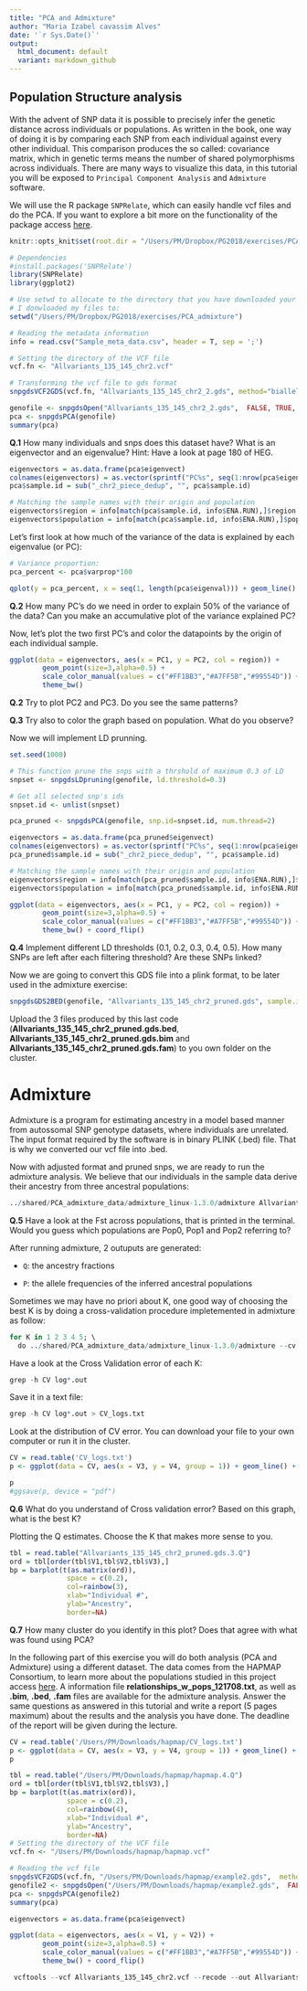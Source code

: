 ```yaml
---
title: "PCA and Admixture"
author: "Maria Izabel cavassim Alves"
date: '`r Sys.Date()`'
output:
  html_document: default
  variant: markdown_github
---
```


## Population Structure analysis

With the advent of SNP data it is possible to precisely infer the genetic distance across individuals or populations. As written in the book, one way of doing it is by comparing each SNP from each individual against every other individual. This comparison produces the so called: covariance matrix, which in genetic terms means the number of shared polymorphisms across individuals.
There are many ways to visualize this data, in this tutorial you will be exposed to `Principal Component Analysis` and `Admixture` software.

We will use the R package `SNPRelate`, which can easily handle vcf files and do the PCA. If you want to explore a bit more on the functionality of the package access [here](https://www.rdocumentation.org/packages/SNPRelate/versions/1.6.4).

```r
knitr::opts_knit$set(root.dir = "/Users/PM/Dropbox/PG2018/exercises/PCA_admixture")
```


```r
# Dependencies
#install.packages('SNPRelate')
library(SNPRelate)
library(ggplot2)

# Use setwd to allocate to the directory that you have downloaded your files from cluster.
# I donwloaded my files to: 
setwd("/Users/PM/Dropbox/PG2018/exercises/PCA_admixture")

# Reading the metadata information 
info = read.csv("Sample_meta_data.csv", header = T, sep = ';')

# Setting the directory of the VCF file 
vcf.fn <- "Allvariants_135_145_chr2.vcf"

# Transforming the vcf file to gds format
snpgdsVCF2GDS(vcf.fn, "Allvariants_135_145_chr2_2.gds", method="biallelic.only")

genofile <- snpgdsOpen("Allvariants_135_145_chr2_2.gds",  FALSE, TRUE, TRUE)
pca <- snpgdsPCA(genofile)
summary(pca)
```

**Q.1** How many individuals and snps does this dataset have? What is an eigenvector and an eigenvalue? Hint: Have a look at page 180 of HEG. 

```r
eigenvectors = as.data.frame(pca$eigenvect)
colnames(eigenvectors) = as.vector(sprintf("PC%s", seq(1:nrow(pca$eigenvect))))
pca$sample.id = sub("_chr2_piece_dedup", "", pca$sample.id)

# Matching the sample names with their origin and population
eigenvectors$region = info[match(pca$sample.id, info$ENA.RUN),]$region 
eigenvectors$population = info[match(pca$sample.id, info$ENA.RUN),]$population
```

Let's first look at how much of the variance of the data is explained by each eigenvalue (or PC):
```r
# Variance proportion:
pca_percent <- pca$varprop*100

qplot(y = pca_percent, x = seq(1, length(pca$eigenval))) + geom_line() + geom_point() + theme_bw() + xlab("PC's") + ylab("Variance explained (%)") 

```

**Q.2** How many PC's do we need in order to explain 50% of the variance of the data? Can you make an accumulative plot of the variance explained PC?


Now, let's plot the two first PC's and color the datapoints by the origin of each individual sample.
```r
ggplot(data = eigenvectors, aes(x = PC1, y = PC2, col = region)) + 
        geom_point(size=3,alpha=0.5) +
        scale_color_manual(values = c("#FF1BB3","#A7FF5B","#99554D")) +
        theme_bw()
```

**Q.2** Try to plot PC2 and PC3. Do you see the same patterns?

**Q.3** Try also to color the graph based on population. What do you observe?

Now we will implement LD prunning. 
```r
set.seed(1000)

# This function prune the snps with a thrshold of maximum 0.3 of LD
snpset <- snpgdsLDpruning(genofile, ld.threshold=0.3)

# Get all selected snp's ids
snpset.id <- unlist(snpset)

pca_pruned <- snpgdsPCA(genofile, snp.id=snpset.id, num.thread=2)

eigenvectors = as.data.frame(pca_pruned$eigenvect)
colnames(eigenvectors) = as.vector(sprintf("PC%s", seq(1:nrow(pca$eigenvect))))
pca_pruned$sample.id = sub("_chr2_piece_dedup", "", pca$sample.id)

# Matching the sample names with their origin and population
eigenvectors$region = info[match(pca_pruned$sample.id, info$ENA.RUN),]$region 
eigenvectors$population = info[match(pca_pruned$sample.id, info$ENA.RUN),]$population

ggplot(data = eigenvectors, aes(x = PC1, y = PC2, col = region)) + 
        geom_point(size=3,alpha=0.5) +
        scale_color_manual(values = c("#FF1BB3","#A7FF5B","#99554D")) +
        theme_bw() + coord_flip()
```

**Q.4** Implement different LD thresholds (0.1, 0.2, 0.3, 0.4, 0.5). How many SNPs are left after each filtering threshold? Are these SNPs linked? 


Now we are going to convert this GDS file into a plink format, to be later used in the admixture exercise:

```r
snpgdsGDS2BED(genofile, "Allvariants_135_145_chr2_pruned.gds", sample.id=NULL, snp.id=snpset.id, snpfirstdim=NULL, verbose=TRUE)
```

Upload the 3 files produced by this last code (**Allvariants_135_145_chr2_pruned.gds.bed**, **Allvariants_135_145_chr2_pruned.gds.bim** and **Allvariants_135_145_chr2_pruned.gds.fam**) to you own folder on the cluster.

# Admixture
Admixture is a program for estimating ancestry in a model based manner from autossomal SNP genotype datasets, where individuals are unrelated. The input format required by the software is in binary PLINK (.bed) file. That is why we converted our vcf file into .bed.

Now with adjusted format and pruned snps, we are ready to run the admixture analysis. We believe that our individuals in the sample data derive their ancestry from three ancestral populations:

```r
../shared/PCA_admixture_data/admixture_linux-1.3.0/admixture Allvariants_135_145_chr2_pruned.gds.bed 3
```

**Q.5** Have a look at the Fst across populations, that is printed in the terminal. Would you guess which populations are Pop0, Pop1 and Pop2 referring to?

After running admixture, 2 outuputs are generated:

- `Q`: the ancestry fractions

- `P`: the allele frequencies of the inferred ancestral populations 

Sometimes we may have no priori about K, one good way of choosing the best K is by doing a cross-validation procedure impletemented in admixture as follow:

```r
for K in 1 2 3 4 5; \
  do ../shared/PCA_admixture_data/admixture_linux-1.3.0/admixture --cv Allvariants_135_145_chr2_pruned.gds.bed $K | tee log${K}.out; done
```

Have a look at the Cross Validation error of each K:

``` r
grep -h CV log*.out
```

Save it in a text file:
``` r
grep -h CV log*.out > CV_logs.txt
``` 

Look at the distribution of CV error. You can download your file to your own computer or run it in the cluster.
```r
CV = read.table('CV_logs.txt')
p <- ggplot(data = CV, aes(x = V3, y = V4, group = 1)) + geom_line() + geom_point() + theme_bw() + labs(x = 'Number of clusters', y = 'Cross validation error')

p
#ggsave(p, device = "pdf")
```

**Q.6** What do you understand of Cross validation error? Based on this graph, what is the best K?

Plotting the Q estimates. Choose the K that makes more sense to you.
```r
tbl = read.table("Allvariants_135_145_chr2_pruned.gds.3.Q")
ord = tbl[order(tbl$V1,tbl$V2,tbl$V3),]
bp = barplot(t(as.matrix(ord)), 
              space = c(0.2),
              col=rainbow(3),
              xlab="Individual #", 
              ylab="Ancestry",
              border=NA)
```

**Q.7** How many cluster do you identify in this plot? Does that agree with what was found using PCA? 

In the following part of this exercise you will do both analysis (PCA and Admixture) using a different dataset. The data comes from the HAPMAP Consortium, to learn more about the populations studied in this project access [here](http://www.sanger.ac.uk/resources/downloads/human/hapmap3.html). A information file **relationships_w_pops_121708.txt**, as well as **.bim**, **.bed**, **.fam** files are available for the admixture analysis. Answer the same questions as answered in this tutorial and write a report (5 pages maximum) about the results and the analysis you have done. The deadline of the report will be given during the lecture.

```r
CV = read.table('/Users/PM/Downloads/hapmap/CV_logs.txt')
p <- ggplot(data = CV, aes(x = V3, y = V4, group = 1)) + geom_line() + geom_point() + theme_bw() + labs(x = 'Number of clusters', y = 'Cross validation error')
p

tbl = read.table("/Users/PM/Downloads/hapmap/hapmap.4.Q")
ord = tbl[order(tbl$V1,tbl$V2,tbl$V3),]
bp = barplot(t(as.matrix(ord)), 
              space = c(0.2),
              col=rainbow(4),
              xlab="Individual #", 
              ylab="Ancestry",
              border=NA)
# Setting the directory of the VCF file 
vcf.fn <- "/Users/PM/Downloads/hapmap/hapmap.vcf"

# Reading the vcf file
snpgdsVCF2GDS(vcf.fn, "/Users/PM/Downloads/hapmap/example2.gds",  method="biallelic.only")
genofile2 <- snpgdsOpen("/Users/PM/Downloads/hapmap/example2.gds",  FALSE, TRUE, TRUE)
pca <- snpgdsPCA(genofile2)
summary(pca)

eigenvectors = as.data.frame(pca$eigenvect)

ggplot(data = eigenvectors, aes(x = V1, y = V2)) + 
        geom_point(size=3,alpha=0.5) +
        scale_color_manual(values = c("#FF1BB3","#A7FF5B","#99554D")) +
        theme_bw() + coord_flip()
```


```r
 vcftools --vcf Allvariants_135_145_chr2.vcf --recode --out Allvariants_135_145_chr2_test.vcf --remove-indv ERR1025639_chr2_piece_dedup
```
